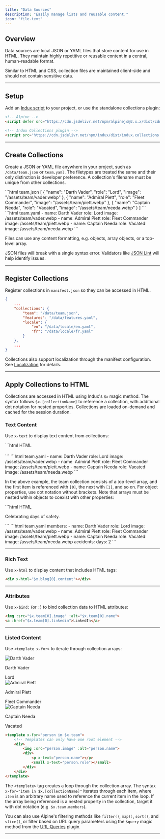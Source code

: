 ```yaml
---
title: "Data Sources"
description: "Easily manage lists and reusable content."
icon: "file-text"
---
```


## Overview
Data sources are local JSON or YAML files that store content for use in HTML. They maintain highly repetitive or reusable content in a central, human-readable format.

<Note>Similar to HTML and CSS, collection files are maintained client-side and should not contain sensitive data.</Note>

---

## Setup

Add an [Indux script](/getting-started/setup) to your project, or use the standalone collections plugin:

```html
<!-- Alpine -->
<script defer src="https://cdn.jsdelivr.net/npm/alpinejs@3.x.x/dist/cdn.min.js"></script>

<!-- Indux Collections plugin -->
<script src="https://cdn.jsdelivr.net/npm/indux/dist/indux.collections.js"></script>
```

---

## Create Collections

Create a JSON or YAML file anywhere in your project, such as `/data/team.json` or `team.yaml`. The filetypes are treated the same and their only distinction is developer preference. A collection's filename must be unique from other collections.

<CodeGroup>
```html team.json
[
    {
        "name": "Darth Vader",
        "role": "Lord",
        "image": "/assets/team/vader.webp"
    },
    {
        "name": "Admiral Piett",
        "role": "Fleet Commander",
        "image": "/assets/team/piett.webp"
    },
    {
        "name": "Captain Needa",
        "role": "Vacated",
        "image": "/assets/team/needa.webp"
    }
]
```
```html team.yaml
- name: Darth Vader
  role: Lord
  image: /assets/team/vader.webp
- name: Admiral Piett
  role: Fleet Commander
  image: /assets/team/piett.webp
- name: Captain Needa
  role: Vacated
  image: /assets/team/needa.webp
```

Files can use any content formatting, e.g. objects, array objects, or a top-level array.

</CodeGroup>

<Warning>JSON files will break with a single syntax error. Validators like [JSON Lint](https://jsonlint.com/) will help identify issues.</Warning>

---

## Register Collections

Register collections in `manifest.json` so they can be accessed in HTML.

```json manifest.json
{
    ...
    "collections": {
        "team": "/data/team.json",
        "features": "/data/features.yaml",
        "locale": {
            "en": "/data/locale/en.yaml",
            "fr": "/data/locale/fr.yaml"
        }
    },
    ...
}
```

Collections also support localization through the manifest configuration. See [Localization](/plugins/localization) for details.

---

## Apply Collections to HTML

Collections are accessed in HTML using Indux's `$x` magic method. The syntax follows `$x.[collectionName]` to reference a collection, with additional dot notation for nested properties. Collections are loaded on-demand and cached for the session duration.

### Text Content

Use `x-text` to display text content from collections:

<CodeGroup>
```html HTML
<h4 x-text="$x.team[0].name"></h4>
<p x-text="$x.team[0].role"></p>
```
```html team.yaml
- name: Darth Vader
  role: Lord
  image: /assets/team/vader.webp
- name: Admiral Piett
  role: Fleet Commander
  image: /assets/team/piett.webp
- name: Captain Needa
  role: Vacated
  image: /assets/team/needa.webp
```
</CodeGroup>

In the above example, the team collection consists of a top-level array, and the first item is referenced with `[0]`, the next with `[1]`, and so on. For object properties, use dot notation without brackets. Note that arrays must be nested within objects to coexist with other properties:

<CodeGroup>
```html HTML
<p>Celebrating <span x-text="$x.team.accidents.days"></span> days of safety.</p>
```
```html team.yaml
members:
  - name: Darth Vader
    role: Lord
    image: /assets/team/vader.webp
  - name: Admiral Piett
    role: Fleet Commander
    image: /assets/team/piett.webp
  - name: Captain Needa
    role: Vacated
    image: /assets/team/needa.webp
accidents:
  days: 2
```
</CodeGroup>

---

### Rich Text

Use `x-html` to display content that includes HTML tags:

```html
<div x-html="$x.blog[0].content"></div>
```

---

### Attributes

Use `x-bind:` (or `:`) to bind collection data to HTML attributes:

```html
<img :src="$x.team[0].image" :alt="$x.team[0].name">
<a :href="$x.team[0].linkedin">LinkedIn</a>
```

---

### Listed Content

Use `<template x-for>` to iterate through collection arrays:

<Frame>
<div class="row gap-6">
    <div class="grow w-[160px] min-w-[160px] shadow">
        <img class="aspect-square object-cover mt-0 mb-xs" src="/assets/team/vader.jpg" alt="Darth Vader" />
        <div>
            <p class="font-bold">Darth Vader</p>
            <span>Lord</span>
        </div>
    </div>
    <div class="grow w-[160px] min-w-[160px] shadow">
        <img class="aspect-square object-cover mt-0 mb-xs" src="/assets/team/piett.webp" alt="Admiral Piett" />
        <div>
            <p class="font-bold">Admiral Piett</p>
            <span>Fleet Commander</span>
        </div>
    </div>
    <div class="grow w-[160px] min-w-[160px] shadow">
        <img class="aspect-square object-cover mt-0 mb-xs" src="/assets/team/needa.webp" alt="Captain Needa" />
        <div>
            <p class="font-bold">Captain Needa</p>
            <span>Vacated</span>
        </div>
    </div>
</div>
</Frame>

```html
<template x-for="person in $x.team">
    <!-- Templates can only have one root element -->
    <div>
        <img :src="person.image" :alt="person.name">
        <div>
            <p x-text="person.name"></p>
            <small x-text="person.role"></small>
        </div>
    </div>
</template>
```

The `<template>` tag creates a loop through the collection array. The syntax `x-for="item in $x.[collectionName]"` iterates through each item, where `item` is an arbitrary name used to reference the current item in the loop. If the array being referenced is a nested property in the collection, target it with dot notation (e.g. `$x.team.members`).

You can also use Alpine's filtering methods like `filter()`, `map()`, `sort()`, and `slice()`, or filter based on URL query parameters using the `$query` magic method from the [URL Queries](/plugins/url-queries) plugin.

---